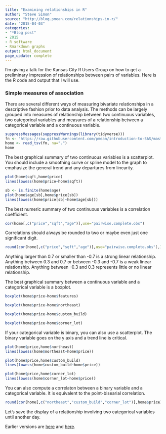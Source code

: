 ```yaml
---
title: "Examining relationships in R"
author: "Steve Simon"
source: "http://blog.pmean.com/relationships-in-r/"
date: "2015-04-03"
categories:
- "*Blog post"
- 2015
- R software
- Rmarkdown graphs
output: html_document
page_update: complete
---
```


I'm giving a talk for the Kansas City R Users Group on how to get a
preliminary impression of relationships between pairs of variables. Here
is the R code and output that I will use.

<!---More--->

### Simple measures of association

There are several different ways of measuring bivariate relationships in
a descriptive fashion prior to data analysis. The methods can be largely
grouped into measures of relationship between two continuous variables,
two categorical variables and measures of a relationship between a
categorical variable and a continuous variable.

```r
suppressMessages(suppressWarnings(library(tidyverse)))
fn <- "https://raw.githubusercontent.com/pmean/introduction-to-SAS/master/data/housing.txt"
home <- read_tsv(fn, na=".")
home
```

The best graphical summary of two continuous variables is a scatterplot.
You should include a smoothing curve or spline model to the graph to
emphasize the general trend and any departures from linearity.

```r
plot(home$sqft,home$price)
lines(lowess(home$price~home$sqft))
```



```r
sb <- is.finite(home$age)
plot(home$age[sb],home$price[sb])
lines(lowess(home$price[sb]~home$age[sb]))
```



The best numeric summary of two continuous variables is a correlation
coefficient.

```r
cor(home[,c("price","sqft","age")],use="pairwise.complete.obs")
```

Correlations should always be rounded to two or maybe even just one
significant digit.

```r
round(cor(home[,c("price","sqft","age")],use="pairwise.complete.obs"),1)
```

Anything larger than 0.7 or smaller than -0.7 is a strong linear
relationship. Anything between 0.3 and 0.7 or between -0.3 and -0.7 is a
weak linear relationship. Anything between -0.3 and 0.3 represents
little or no linear relationship.

The best graphical summary between a continuous variable and a
categorical variable is a boxplot.

```r
boxplot(home$price~home$features)
```


```r
boxplot(home$price~home$northeast)
```



```r
boxplot(home$price~home$custom_build)
```


```r
boxplot(home$price~home$corner_lot)
```




If your categorical variable is binary, you can also use a scatterplot.
The binary variable goes on the y axis and a trend line is critical.

```r
plot(home$price,home$northeast)
lines(lowess(home$northeast~home$price))
```




```r
plot(home$price,home$custom_build)
lines(lowess(home$custom_build~home$price))
```




```r
plot(home$price,home$corner_lot)
lines(lowess(home$corner_lot~home$price))
```



You can also compute a correlaton between a binary variable and a
categorical variable. It is equivalent to the point-bisearial
correlation.

```r
round(cor(home[,c("northeast","custom_build","corner_lot")],home$price),1)
```

Let's save the display of a relationship involving two categorical
variables until another day.


 
Earlier versions are [here][sim1] and [here][sim2].
 
[sim1]: http://blog.pmean.com/relationships-in-r/
[sim2]: http://new.pmean.com/relationships-in-r/
 
